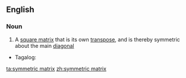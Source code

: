 ==English==

===Noun===
{{wikipedia}}
{{en-noun|head=[[symmetric]] [[matrix]]|symmetric matrices}}

# {{label|en|mathematics}} A [[square matrix]] that is its own [[transpose]], and is thereby symmetric about the main [[diagonal]]

{{trans-top-also|a square matrix that is its own transpose, and is thereby symmetric about the main diagonal}}
* Tagalog: {{t|tl|parianyuing baskagan}}
{{trans-mid}}
{{trans-bottom}}

[[ta:symmetric matrix]]
[[zh:symmetric matrix]]